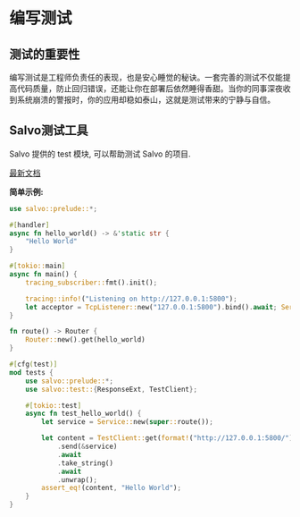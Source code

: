 # 编写测试

## 测试的重要性

编写测试是工程师负责任的表现，也是安心睡觉的秘诀。一套完善的测试不仅能提高代码质量，防止回归错误，还能让你在部署后依然睡得香甜。当你的同事深夜收到系统崩溃的警报时，你的应用却稳如泰山，这就是测试带来的宁静与自信。
## Salvo测试工具

Salvo 提供的 test 模块, 可以帮助测试 Salvo 的项目.

[最新文档](https://docs.rs/salvo_core/latest/salvo_core/test/index.html)

**简单示例:**

```rust
use salvo::prelude::*;

#[handler]
async fn hello_world() -> &'static str {
    "Hello World"
}

#[tokio::main]
async fn main() {
    tracing_subscriber::fmt().init();

    tracing::info!("Listening on http://127.0.0.1:5800");
    let acceptor = TcpListener::new("127.0.0.1:5800").bind().await; Server::new(acceptor).serve(route()).await;
}

fn route() -> Router {
    Router::new().get(hello_world)
}

#[cfg(test)]
mod tests {
    use salvo::prelude::*;
    use salvo::test::{ResponseExt, TestClient};

    #[tokio::test]
    async fn test_hello_world() {
        let service = Service::new(super::route());

        let content = TestClient::get(format!("http://127.0.0.1:5800/"))
            .send(&service)
            .await
            .take_string()
            .await
            .unwrap();
        assert_eq!(content, "Hello World");
    }
}
```